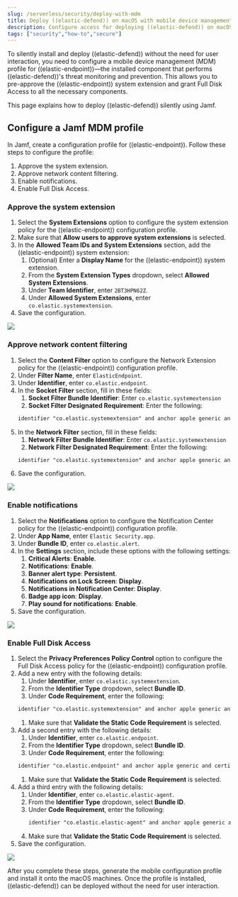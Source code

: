 ```yaml
---
slug: /serverless/security/deploy-with-mdm
title: Deploy ((elastic-defend)) on macOS with mobile device management
description: Configure access for deploying ((elastic-defend)) on macOS with mobile device management.
tags: ["security","how-to","secure"]
---
```


<div id="deploy-elastic-endpoint-mdm"></div>

To silently install and deploy ((elastic-defend)) without the need for user interaction, you need to configure a mobile device management (MDM) profile for ((elastic-endpoint))—the installed component that performs ((elastic-defend))'s threat monitoring and prevention. This allows you to pre-approve the ((elastic-endpoint)) system extension and grant Full Disk Access to all the necessary components.

This page explains how to deploy ((elastic-defend)) silently using Jamf.

## Configure a Jamf MDM profile

In Jamf, create a configuration profile for ((elastic-endpoint)). Follow these steps to configure the profile:

1. <DocLink slug="/serverless/security/deploy-with-mdm" section="approve-the-system-extension">Approve the system extension</DocLink>.
1. <DocLink slug="/serverless/security/deploy-with-mdm" section="approve-network-content-filtering">Approve network content filtering</DocLink>.
1. <DocLink slug="/serverless/security/deploy-with-mdm" section="enable-notifications">Enable notifications</DocLink>.
1. <DocLink slug="/serverless/security/deploy-with-mdm" section="enable-full-disk-access">Enable Full Disk Access</DocLink>.

### Approve the system extension

1. Select the **System Extensions** option to configure the system extension policy for the ((elastic-endpoint)) configuration profile.
1. Make sure that **Allow users to approve system extensions** is selected.
1. In the **Allowed Team IDs and System Extensions** section, add the ((elastic-endpoint)) system extension:
    1. (Optional) Enter a **Display Name** for the ((elastic-endpoint)) system extension.
    1. From the **System Extension Types** dropdown, select **Allowed System Extensions**.
    1. Under **Team Identifier**, enter `2BT3HPN62Z`.
    1. Under **Allowed System Extensions**, enter `co.elastic.systemextension`.
1. Save the configuration.

![](../images/deploy-with-mdm/system-extension-jamf.png)

### Approve network content filtering

1. Select the **Content Filter** option to configure the Network Extension policy for the ((elastic-endpoint)) configuration profile.
1. Under **Filter Name**, enter `ElasticEndpoint`.
1. Under **Identifier**, enter `co.elastic.endpoint`.
1. In the **Socket Filter** section, fill in these fields:
    1. **Socket Filter Bundle Identifier**: Enter `co.elastic.systemextension`
    1. **Socket Filter Designated Requirement**: Enter the following:
    ```txt
    identifier "co.elastic.systemextension" and anchor apple generic and certificate 1[field.1.2.840.113635.100.6.2.6] /* exists */ and certificate leaf[field.1.2.840.113635.100.6.1.13] /* exists */ and certificate leaf[subject.OU] = "2BT3HPN62Z"
    ```
1. In the **Network Filter** section, fill in these fields:
    1. **Network Filter Bundle Identifier**: Enter `co.elastic.systemextension`
    1. **Network Filter Designated Requirement**: Enter the following:
    ```txt
    identifier "co.elastic.systemextension" and anchor apple generic and certificate 1[field.1.2.840.113635.100.6.2.6] /* exists */ and certificate leaf[field.1.2.840.113635.100.6.1.13] /* exists */ and certificate leaf[subject.OU] = "2BT3HPN62Z"
    ```
1. Save the configuration.

![](../images/deploy-with-mdm/content-filtering-jamf.png)

### Enable notifications

1. Select the **Notifications** option to configure the Notification Center policy for the ((elastic-endpoint)) configuration profile.
1. Under **App Name**, enter `Elastic Security.app`.
1. Under **Bundle ID**, enter `co.elastic.alert`.
1. In the **Settings** section, include these options with the following settings:
    1. **Critical Alerts**: **Enable**.
    1. **Notifications**: **Enable**.
    1. **Banner alert type**: **Persistent**.
    1. **Notifications on Lock Screen**: **Display**.
    1. **Notifications in Notification Center**: **Display**.
    1. **Badge app icon**: **Display**.
    1. **Play sound for notifications**: **Enable**.
1. Save the configuration.

![](../images/deploy-with-mdm/notifications-jamf.png)

### Enable Full Disk Access

1. Select the **Privacy Preferences Policy Control** option to configure the Full Disk Access policy for the ((elastic-endpoint)) configuration profile.
1. Add a new entry with the following details:
    1. Under **Identifier**, enter `co.elastic.systemextension`.
    1. From the **Identifier Type** dropdown, select **Bundle ID**.
    1. Under **Code Requirement**, enter the following:
    ```txt
    identifier "co.elastic.systemextension" and anchor apple generic and certificate 1[field.1.2.840.113635.100.6.2.6] /* exists */ and certificate leaf[field.1.2.840.113635.100.6.1.13] /* exists */ and certificate leaf[subject.OU] = "2BT3HPN62Z"
    ```
    1. Make sure that **Validate the Static Code Requirement** is selected.
1. Add a second entry with the following details:
    1. Under **Identifier**, enter `co.elastic.endpoint`.
    1. From the **Identifier Type** dropdown, select **Bundle ID**.
    1. Under **Code Requirement**, enter the following:
    ```txt
    identifier "co.elastic.endpoint" and anchor apple generic and certificate 1[field.1.2.840.113635.100.6.2.6] /* exists */ and certificate leaf[field.1.2.840.113635.100.6.1.13] /* exists */ and certificate leaf[subject.OU] = "2BT3HPN62Z"
    ```
    1. Make sure that **Validate the Static Code Requirement** is selected.
1. Add a third entry with the following details:
    1. Under **Identifier**,  enter `co.elastic.elastic-agent`.
    1. From the **Identifier Type** dropdown, select **Bundle ID**.
    1. Under **Code Requirement**, enter the following:
        ```txt
        identifier "co.elastic.elastic-agent" and anchor apple generic and certificate 1[field.1.2.840.113635.100.6.2.6] /* exists */ and certificate leaf[field.1.2.840.113635.100.6.1.13] /* exists */ and certificate leaf[subject.OU] = "2BT3HPN62Z"
        ```
    1. Make sure that **Validate the Static Code Requirement** is selected.
1. Save the configuration.

![](../images/deploy-with-mdm/fda-jamf.png)

After you complete these steps, generate the mobile configuration profile and install it onto the macOS machines. Once the profile is installed, ((elastic-defend)) can be deployed without the need for user interaction.
